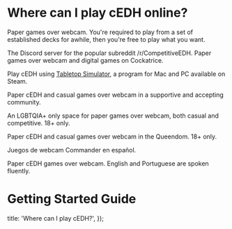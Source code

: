 
# Where can I play cEDH online?

<div className="grid gap-8 mb-24">

<PlayCedhCard name="cEDH Nexus" img={cedhNexusLogo} href="https://discord.gg/ssgPCWB" >

Paper games over webcam. You're required to play from a set of established decks
for awhile, then you're free to play what you want.

</PlayCedhCard>

<PlayCedhCard name="r/CompetitiveEDH" img={rSlashCedhLogo} href="https://discord.gg/cA7uBQsSrz" >

The Discord server for the popular subreddit /r/CompetitiveEDH. Paper games over
webcam and digital games on Cockatrice.

</PlayCedhCard>

<PlayCedhCard name="Tabletop Simulator cEDH" img={cedhTabletopSimulatorLogo} href="https://discord.gg/mQdJvPx3AD" >

Play cEDH using
[Tabletop Simulator](https://store.steampowered.com/app/286160/Tabletop_Simulator/),
a program for Mac and PC available on Steam.

</PlayCedhCard>

<PlayCedhCard name="Mind Muscle Magic" img={mindMuscleMagicLogo} href="https://discord.com/invite/7Prppjtb">

Paper cEDH and casual games over webcam in a supportive and accepting community.

</PlayCedhCard>

<PlayCedhCard name="Oath of the Gaywatch" img={oathOfTheGaywatchLogo} href="https://discord.com/invite/U85NrrXX">

An LGBTQIA+ only space for paper games over webcam, both casual and competitive.
18+ only.

</PlayCedhCard>

<PlayCedhCard name="Mab's Queendom" img={mabsQueendomLogo} href="https://discord.gg/jRKBhMtpYq">

Paper cEDH and casual games over webcam in the Queendom. 18+ only.

</PlayCedhCard>

<PlayCedhCard name="Commander's Crypt" img={commandersCryptLogo} href="https://discord.com/invite/7HZtDzq3z8" joinText="¡Únete aqui!">

Juegos de webcam Commander en español.

</PlayCedhCard>

<PlayCedhCard name="cEDH Portuguese League" img={cedhPortugueseLogo} href="https://discord.gg/UdvNPHVzpS">

Paper cEDH games over webcam. English and Portuguese are spoken fluently.

</PlayCedhCard>

</div>

# Getting Started Guide

<YouTubeEmbed src="https://www.youtube.com/embed/JhyAzcgadB4" />

  title: 'Where can I play cEDH?',
});
